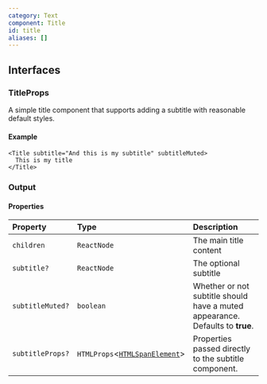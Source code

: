 ```yaml
---
category: Text
component: Title
id: title
aliases: []
---
```


## Interfaces

### TitleProps

A simple title component that supports adding a subtitle with reasonable default styles.

#### Example

```tsx
<Title subtitle="And this is my subtitle" subtitleMuted>
  This is my title
</Title>
```

### Output

<Title subtitle="And this is my subtitle" subtitleMuted>
  This is my title
</Title>

#### Properties

| Property         | Type                                                                                          | Description                                                                   |
| :--------------- | :-------------------------------------------------------------------------------------------- | :---------------------------------------------------------------------------- |
| `children`       | `ReactNode`                                                                                   | The main title content                                                        |
| `subtitle?`      | `ReactNode`                                                                                   | The optional subtitle                                                         |
| `subtitleMuted?` | `boolean`                                                                                     | Whether or not subtitle should have a muted appearance. Defaults to **true**. |
| `subtitleProps?` | `HTMLProps`\<[`HTMLSpanElement`](https://developer.mozilla.org/docs/Web/API/HTMLSpanElement)> | Properties passed directly to the subtitle component.                         |
